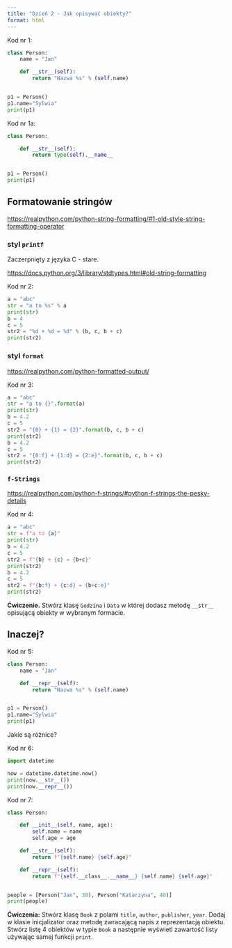 ```yaml
---
title: "Dzień 2 - Jak opisywać obiekty?"
format: html
---
```


Kod nr 1:
```python
class Person:
    name = "Jan"

    def __str__(self):
        return "Nazwa %s" % (self.name)


p1 = Person()
p1.name="Sylwia"
print(p1)

```

Kod nr 1a:
```python
class Person:

    def __str__(self):
        return type(self).__name__


p1 = Person()
print(p1)

```


## Formatowanie stringów

<https://realpython.com/python-string-formatting/#1-old-style-string-formatting-operator>

### styl `printf`

Zaczerpnięty z języka C - stare.

<https://docs.python.org/3/library/stdtypes.html#old-string-formatting>

Kod nr 2:
```python
a = "abc"
str = "a to %s" % a
print(str)
b = 4
c = 5
str2 = "%d + %d = %d" % (b, c, b + c)
print(str2)
```

### styl `format`

<https://realpython.com/python-formatted-output/>

Kod nr 3:
```python
a = "abc"
str = "a to {}".format(a)
print(str)
b = 4.2
c = 5
str2 = "{0} + {1} = {2}".format(b, c, b + c)
print(str2)
b = 4.2
c = 5
str2 = "{0:f} + {1:d} = {2:e}".format(b, c, b + c)
print(str2)

```

### `f-Strings`

<https://realpython.com/python-f-strings/#python-f-strings-the-pesky-details>

Kod nr 4:
```python
a = "abc"
str = f"a to {a}"
print(str)
b = 4.2
c = 5
str2 = f"{b} + {c} = {b+c}"
print(str2)
b = 4.2
c = 5
str2 = f"{b:f} + {c:d} = {b+c:e}"
print(str2)
```

**Ćwiczenie.** Stwórz klasę `Godzina` i `Data` w której dodasz metodę `__str__` opisującą obiekty w wybranym formacie.

## Inaczej?

Kod nr 5:
```python
class Person:
    name = "Jan"

    def __repr__(self):
        return "Nazwa %s" % (self.name)


p1 = Person()
p1.name="Sylwia"
print(p1)

```

Jakie są różnice?

Kod nr 6:
```python
import datetime

now = datetime.datetime.now()
print(now.__str__())
print(now.__repr__())

```

Kod nr 7:

```python
class Person:

    def __init__(self, name, age):
        self.name = name
        self.age = age

    def __str__(self):
        return f"{self.name} {self.age}"

    def __repr__(self):
        return f"{self.__class__.__name__} {self.name} {self.age}"


people = [Person("Jan", 30), Person("Katarzyna", 40)]
print(people)

```

**Ćwiczenia:** Stwórz klasę `Book` z polami `title`, `author`, `publisher`, `year`. Dodaj w klasie inicjalizator oraz metodę zwracającą napis z reprezentacją obiektu. Stwórz listę 4 obiektów w typie `Book` a następnie wyświetl zawartość listy używając samej funkcji `print`.